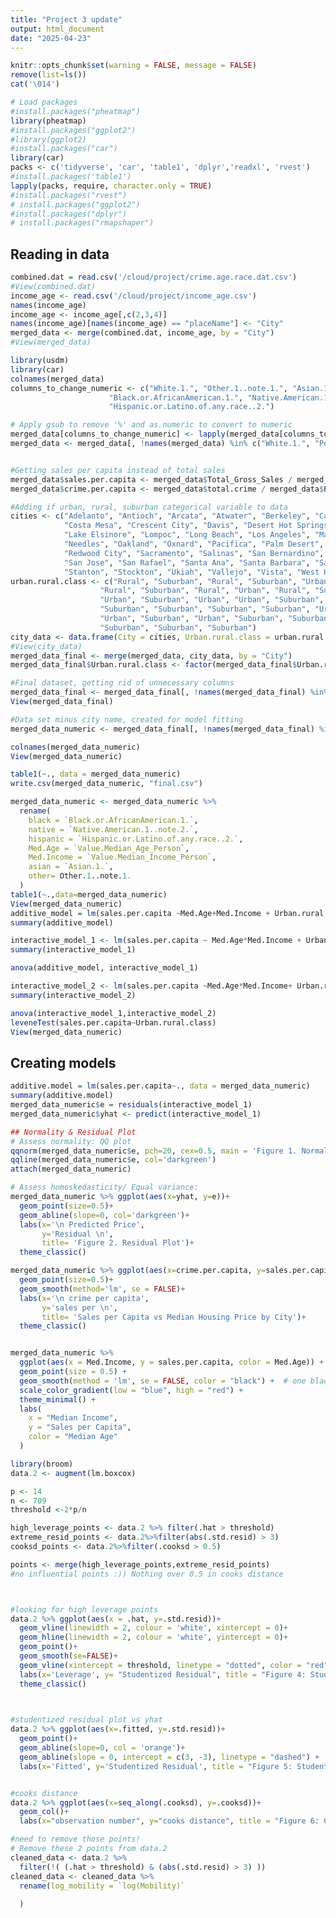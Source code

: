 ```yaml
---
title: "Project 3 update"
output: html_document
date: "2025-04-23"
---
```


```r
knitr::opts_chunk$set(warning = FALSE, message = FALSE)
remove(list=ls())
cat('\014')

# Load packages
#install.packages("pheatmap")
library(pheatmap)
#install.packages("ggplot2")
#library(ggplot2)
#install.packages("car")
library(car)
packs <- c('tidyverse', 'car', 'table1', 'dplyr','readxl', 'rvest')
#install.packages('table1')
lapply(packs, require, character.only = TRUE)
#install.packages("rvest")           
# install.packages("ggplot2")       
#install.packages("dplyr")         
# install.packages("rmapshaper")
```

## Reading in data

```r
combined.dat = read.csv('/cloud/project/crime.age.race.dat.csv')
#View(combined.dat)
income_age <- read.csv('/cloud/project/income_age.csv')
names(income_age)
income_age <- income_age[,c(2,3,4)]
names(income_age)[names(income_age) == "placeName"] <- "City"
merged_data <- merge(combined.dat, income_age, by = "City")
#View(merged_data)

```

```r
library(usdm)
library(car)
colnames(merged_data)
columns_to_change_numeric <- c("White.1.", "Other.1..note.1.", "Asian.1.", 
                      "Black.or.AfricanAmerican.1.", "Native.American.1..note.2.", 
                      "Hispanic.or.Latino.of.any.race..2.")

# Apply gsub to remove '%' and as.numeric to convert to numeric
merged_data[columns_to_change_numeric] <- lapply(merged_data[columns_to_change_numeric], function(x) as.numeric(gsub("%", "", x)))
merged_data <- merged_data[, !names(merged_data) %in% c("White.1.", "Population.age", 'Rank', 'City_lower', 'County.ies.3..note.3.', 'Year', 'Median.Age..')]


#Getting sales per capita instead of total sales 
merged_data$sales.per.capita <- merged_data$Total_Gross_Sales / merged_data$Population.1.
merged_data$crime.per.capita <- merged_data$total.crime / merged_data$Population.1.

#Adding if urban, rural, suburban categorical variable to data 
cities <- c("Adelanto", "Antioch", "Arcata", "Atwater", "Berkeley", "Cathedral City", "Chula Vista", "Coachella", "Corona",
            "Costa Mesa", "Crescent City", "Davis", "Desert Hot Springs", "El Monte", "Eureka", "Goleta", "La Mesa",
            "Lake Elsinore", "Lompoc", "Long Beach", "Los Angeles", "Maywood", "Modesto", "Moreno Valley", "Napa",
            "Needles", "Oakland", "Oxnard", "Pacifica", "Palm Desert", "Palm Springs", "Perris", "Port Hueneme",
            "Redwood City", "Sacramento", "Salinas", "San Bernardino", "San Diego", "San Francisco", "San Jacinto",
            "San Jose", "San Rafael", "Santa Ana", "Santa Barbara", "Santa Cruz", "Santa Rosa", "South Lake Tahoe",
            "Stanton", "Stockton", "Ukiah", "Vallejo", "Vista", "West Hollywood")
urban.rural.class <- c("Rural", "Suburban", "Rural", "Suburban", "Urban", "Suburban", "Urban", "Suburban", "Urban", "Urban",
                    "Rural", "Suburban", "Rural", "Urban", "Rural", "Suburban", "Suburban", "Suburban", "Rural", "Urban",
                    "Urban", "Suburban", "Urban", "Urban", "Suburban", "Rural", "Urban", "Urban", "Suburban", "Suburban",
                    "Suburban", "Suburban", "Suburban", "Suburban", "Urban", "Suburban", "Urban", "Urban", "Urban", "Suburban",
                    "Urban", "Suburban", "Urban", "Suburban", "Suburban", "Urban", "Rural", "Suburban", "Urban", "Rural",
                    "Suburban", "Suburban", "Suburban")
city_data <- data.frame(City = cities, Urban.rural.class = urban.rural.class)
#View(city_data)
merged_data_final <- merge(merged_data, city_data, by = "City")
merged_data_final$Urban.rural.class <- factor(merged_data_final$Urban.rural.class)

#Final dataset, getting rid of unnecessary columns
merged_data_final <- merged_data_final[, !names(merged_data_final) %in% c( 'White.binary', "Population.age", 'Rank', 'City_lower', 'County.ies.3..note.3.', 'Year', 'Median.Age..', "Violent.crime","Murder.nonnegligent.manslaughter","Rape1","Robbery","Aggravated.assault", "Property.crime","Burglary","Larceny.theft","Vehicle.theft" ,"Arson",  "Population.crime", 'Total_Gross_Sales', 'median_income',"total.crime", 'Population.1.', 'Med.Housing' )]
View(merged_data_final)

#Data set minus city name, created for model fitting 
merged_data_numeric <- merged_data_final[, !names(merged_data_final) %in% c("City")]

colnames(merged_data_numeric)
View(merged_data_numeric)

table1(~., data = merged_data_numeric)
write.csv(merged_data_numeric, "final.csv")

merged_data_numeric <- merged_data_numeric %>%
  rename(
    black = `Black.or.AfricanAmerican.1.`,
    native = `Native.American.1..note.2.`,
    hispanic = `Hispanic.or.Latino.of.any.race..2.`,
    Med.Age = `Value.Median_Age_Person`,
    Med.Income = `Value.Median_Income_Person`,
    asian = `Asian.1.`,
    other= Other.1..note.1.
  )
table1(~.,data=merged_data_numeric)
View(merged_data_numeric)
additive_model = lm(sales.per.capita ~Med.Age+Med.Income + Urban.rural.class+crime.per.capita+other+asian+black+native+hispanic+White, data=merged_data_numeric)
summary(additive_model)

interactive_model_1 <- lm(sales.per.capita ~ Med.Age*Med.Income + Urban.rural.class+crime.per.capita+other+asian+black+native+hispanic+White, data=merged_data_numeric)
summary(interactive_model_1)

anova(additive_model, interactive_model_1)

interactive_model_2 <- lm(sales.per.capita ~Med.Age*Med.Income+ Urban.rural.class*crime.per.capita+other+asian+black+native+hispanic+White, data=merged_data_numeric)
summary(interactive_model_2)

anova(interactive_model_1,interactive_model_2)
leveneTest(sales.per.capita~Urban.rural.class)
View(merged_data_numeric)
```



## Creating models 


```r
additive.model = lm(sales.per.capita~., data = merged_data_numeric)
summary(additive.model)
merged_data_numeric$e = residuals(interactive_model_1)
merged_data_numeric$yhat <- predict(interactive_model_1)

## Normality & Residual Plot 
# Assess normality: QQ plot
qqnorm(merged_data_numeric$e, pch=20, cex=0.5, main = 'Figure 1. Normal Q-Q Plot')
qqline(merged_data_numeric$e, col='darkgreen')
attach(merged_data_numeric)

# Assess homoskedasticity/ Equal variance: 
merged_data_numeric %>% ggplot(aes(x=yhat, y=e))+
  geom_point(size=0.5)+
  geom_abline(slope=0, col='darkgreen')+
  labs(x='\n Predicted Price',
       y='Residual \n',
       title= 'Figure 2. Residual Plot')+
  theme_classic()


```


```r
merged_data_numeric %>% ggplot(aes(x=crime.per.capita, y=sales.per.capita, color=Urban.rural.class))+
  geom_point(size=0.5)+
  geom_smooth(method='lm', se = FALSE)+
  labs(x='\n crime per capita',
       y='sales per \n',
       title= 'Sales per Capita vs Median Housing Price by City')+
  theme_classic()


merged_data_numeric %>%
  ggplot(aes(x = Med.Income, y = sales.per.capita, color = Med.Age)) +
  geom_point(size = 0.5) +
  geom_smooth(method = 'lm', se = FALSE, color = "black") +  # one black regression line
  scale_color_gradient(low = "blue", high = "red") +
  theme_minimal() +
  labs(
    x = "Median Income",
    y = "Sales per Capita",
    color = "Median Age"
  )


```
```r
library(broom)
data.2 <- augment(lm.boxcox)

p <- 14
n <- 709
threshold <-2*p/n

high_leverage_points <- data.2 %>% filter(.hat > threshold)
extreme_resid_points <- data.2%>%filter(abs(.std.resid) > 3)
cooksd_points <- data.2%>%filter(.cooksd > 0.5)

points <- merge(high_leverage_points,extreme_resid_points)
#no influential points :)) Nothing over 0.5 in cooks distance



#looking for high leverage points
data.2 %>% ggplot(aes(x = .hat, y=.std.resid))+
  geom_vline(linewidth = 2, colour = 'white', xintercept = 0)+
  geom_hline(linewidth = 2, colour = 'white', yintercept = 0)+
  geom_point()+
  geom_smooth(se=FALSE)+
  geom_vline(xintercept = threshold, linetype = "dotted", color = "red", linewidth = 1) + 
  labs(x='Leverage', y= "Studentized Residual", title = "Figure 4: Studentized Residuals vs Leverage  ")+
  theme_classic()

  

#studentized residual plot vs yhat
data.2 %>% ggplot(aes(x=.fitted, y=.std.resid))+
  geom_point()+
  geom_abline(slope=0, col = 'orange')+
  geom_abline(slope = 0, intercept = c(3, -3), linetype = "dashed") +
  labs(x='Fitted', y='Studentized Residual', title = "Figure 5: Studentized Residual plot vs Y-hat ")


#cooks distance
data.2 %>% ggplot(aes(x=seq_along(.cooksd), y=.cooksd))+
  geom_col()+
  labs(x="observation number", y="cooks distance", title = "Figure 6: Cooks Distance")

#need to remove those points! 
# Remove these 2 points from data.2
cleaned_data <- data.2 %>%
  filter(!( (.hat > threshold) & (abs(.std.resid) > 3) ))
cleaned_data <- cleaned_data %>%
  rename(log_mobility = `log(Mobility)`
    
  )
```

